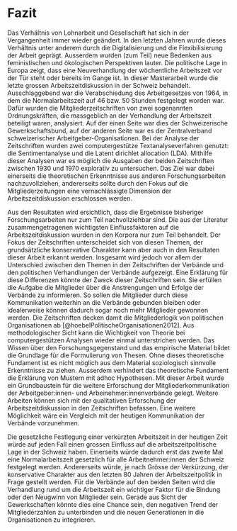 # Fazit

Das Verhältnis von Lohnarbeit und Gesellschaft hat sich in der Vergangenheit immer wieder geändert. In den letzten Jahren wurde dieses Verhältnis unter anderem durch die Digitalisierung und die Flexibilisierung der Arbeit geprägt. Ausserdem wurden (zum Teil) neue Bedenken aus feministischen und ökologischen Perspektiven lauter. Die politische Lage in Europa zeigt, dass eine Neuverhandlung der wöchentliche Arbeitszeit vor der Tür steht oder bereits im Gange ist. In dieser Masterarbeit wurde die letzte grossen Arbeitszeitdiskussion in der Schweiz behandelt. Ausschlaggebend war die Verabschiedung des Arbeitgesetzes von 1964, in dem die Normalarbeitszeit auf 46 bzw. 50 Stunden festgelegt worden war. Dafür wurden die Mitgliederzeitschriften von zwei sogenannten Ordnungskräften, die massgeblich an der Verhandlung der Arbeitszeit beteiligt waren, analysiert. Auf der einen Seite war dies der Schweizerische Gewerkschaftsbund, auf der anderen Seite war es der Zentralverband schweizerischer Arbeitgeber-Organisationen. Bei der Analyse der Zeitschriften wurden zwei computergestütze Textanalyseverfahren genutzt: die Sentimentanalyse und die Latent dirichlet allocation (LDA). Mithilfe dieser Analysen war es möglich die Ausgaben der beiden Zeitschriften zwischen 1930 und 1970 explorativ zu untersuchen. Das Ziel war dabei einerseits die theoretischen Erkenntnisse aus anderen Forschungsarbeiten nachzuvollziehen, andererseits sollte durch den Fokus auf die Mitgliederzeitungen eine vernachlässigte Dimension der Arbeitszeitdiskussion erschlossen werden.

Aus den Resultaten wird ersichtlich, dass die Ergebnisse bisheriger Forschungsarbeiten nur zum Teil nachvollziehbar sind. Die aus der Literatur zusammengetragenen wichtigsten Einflussfaktoren auf die Arbeitszeitdiskussion wurden in den Korpora nur zum Teil behandelt. Der Fokus der Zeitschriften unterscheidet sich von diesen Themen, der grundsätzliche konservative Charakter kann aber auch in den Resultaten dieser Arbeit erkannt werden. Insgesamt wird jedoch vor allem der Unterschied zwischen den Themen in den Zeitschriften der Verbände und den politischen Verhandlungen der Verbände aufgezeigt. Eine Erklärung für diese Differenzen könnte der Zweck dieser Zeitschriften sein. Sie erfüllen die Aufgabe die Mitglieder über die Anstrengungen und Erfolge der Verbände zu informieren. So sollen die Mitglieder durch diese Kommunikation weiterhin an die Verbände gebunden bleiben oder idealerweise können dadurch sogar noch mehr Mitglieder gewonnen werden. Die Zeitschriften decken damit die Mitgliederlogik von politischen Organisationen ab [@hoebelPolitischeOrganisationen2012]. 
Aus methodologischer Sicht kann die Wichtigkeit von Theorie bei computergestützen Analysen wieder einmal unterstrichen werden. Das Wissen über den Forschungsgegenstand und das empirische Material bildet die Grundlage für die Formulierung von Thesen. Ohne dieses theoretische Fundament ist es nicht möglich aus dem Material soziologisch sinnvolle Erkenntnisse zu ziehen. Ausserdem verhindert das theoretische Fundament die Erklärung von Mustern mit adhoc Hypothesen. Mit dieser Arbeit wurde ein Grundbaustein für die weitere Erforschung der Mitgliederkommunikation der Arbeitgeber:innen- und Arbeinehmer:innenverbände gelegt. Weitere Arbeiten können sich mit der qualitativen Erforschung der Arbeitszeitdiskussion in den Zeitschriften befassen. Eine weitere Möglichkeit wäre ein Vergleich mit der heutigen Kommunikation der Verbände vorzunehmen. 

Die gesetzliche Festlegung einer verkürzten Arbeitszeit in der heutigen Zeit würde auf jeden Fall einen grossen Einfluss auf die arbeitszeitpolitische Lage in der Schweiz haben. Einerseits würde dadurch erst das zweite Mal eine Normalarbeitszeit gesetzlich für alle Arbeitnehmer:innen der Schweiz festgelegt werden. Andererseits würde, je nach Grösse der Verkürzung, der konservative Charakter aus den letzten 80 Jahren der Arbeitszeitpolitik in Frage gestellt werden. Für die Verbände auf den beiden Seiten wird die Verhandlung rund um die Arbeitszeit ein wichtiger Faktor für die Bindung oder den Neugwinn von Mitglieder sein. Gerade aus Sicht der Gewerkschaften könnte dies eine Chance sein, den negativen Trend der Mitgliederzahlen zu unterbinden und die neuen Generationen in die Organisationen zu integrieren.